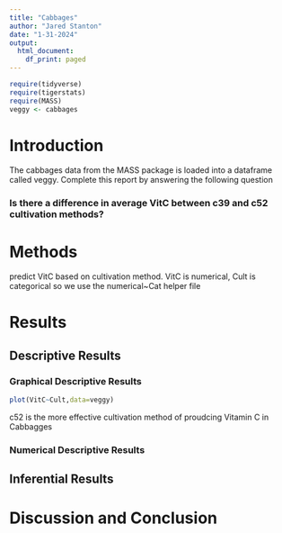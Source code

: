 ```yaml
---
title: "Cabbages"
author: "Jared Stanton"
date: "1-31-2024"
output:
  html_document:
    df_print: paged
---
```


```r
require(tidyverse)
require(tigerstats)
require(MASS)
veggy <- cabbages
```

# Introduction

<!--In this section you explain what you are trying to show.  Where did the data come from?  What is the research or other question you are trying to answer?!-->
 The cabbages data from the MASS package is loaded into a dataframe called veggy. Complete this report by answering the following question 
 
### Is there a difference in average VitC between c39 and c52 cultivation methods?  

# Methods

<!--Decide on your methods:  use "variable analysis" or other appropriate descriptors.  Make sure to choose at least one graphical method and at least one numerical method.!-->

predict VitC based on cultivation method. VitC is numerical, Cult is categorical so we use the numerical~Cat helper file

# Results

<!--Divide this section into two sub-sections:  One for your descriptive  results and one for your inferential results.!-->

## Descriptive Results

### Graphical Descriptive Results

<!--Graphical results here.  Make sure to show your code.  Provide appropriate labels for axes, giving units if possible, and provide a good title for the graph, too.  Use the graphical results to describe the patterns if any that exist in the data as focused toward the research question!-->


```r
plot(VitC~Cult,data=veggy)
```

c52 is the more effective cultivation method of proudcing Vitamin C in Cabbagges 

### Numerical Descriptive Results

<!--Numerical results go here. Use the numerical results to describe the patterns if any that exist in the data as focused toward the research question!-->


## Inferential Results

<!--State hypothesis clearly.  Make sure your discussion of the inferential test covers all the aspects that the test output produces, such as test statistic, p-value etc.  Make a decision about the null hypothesis, explain the assumptions on which the selected test/procedure was based, and why the chosen procedure satisfys the assumptions and is appropriate to answer the research question!-->


# Discussion and Conclusion

<!--Discussion and conclusion here.  If you found a relationship be sure to consider whether the relationship occurs because one of the variavbles causes the other, or whether they perhasps are related for some other reason.  Watch the chapter 6 videos from the GeorgeTown videos collection.!-->
